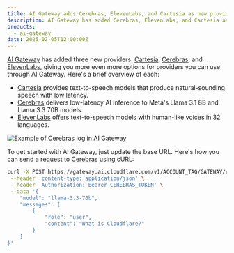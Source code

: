 ```yaml
---
title: AI Gateway adds Cerebras, ElevenLabs, and Cartesia as new providers
description: AI Gateway has added Cerebras, ElevenLabs, and Cartesia as new providers.
products:
  - ai-gateway
date: 2025-02-05T12:00:00Z
---
```


[AI Gateway](/ai-gateway/) has added three new providers: [Cartesia](/ai-gateway/providers/cartesia/), [Cerebras](/ai-gateway/providers/cerebras/), and [ElevenLabs](/ai-gateway/providers/elevenlabs/), giving you more even more options for providers you can use through AI Gateway. Here's a brief overview of each:

- [Cartesia](/ai-gateway/providers/cartesia/) provides text-to-speech models that produce natural-sounding speech with low latency. 
- [Cerebras](/ai-gateway/providers/cerebras/) delivers low-latency AI inference to Meta's Llama 3.1 8B and Llama 3.3 70B models.
- [ElevenLabs](/ai-gateway/providers/elevenlabs/) offers text-to-speech models with human-like voices in 32 languages.

![Example of Cerebras log in AI Gateway](~/assets/images/ai-gateway/cerebras2.png)

To get started with AI Gateway, just update the base URL. Here's how you can send a request to [Cerebras](/ai-gateway/providers/cerebras/) using cURL:

```bash title="Example fetch request"
curl -X POST https://gateway.ai.cloudflare.com/v1/ACCOUNT_TAG/GATEWAY/cerebras/chat/completions \
 --header 'content-type: application/json' \
 --header 'Authorization: Bearer CEREBRAS_TOKEN' \
 --data '{
    "model": "llama-3.3-70b",
    "messages": [
        {
            "role": "user",
            "content": "What is Cloudflare?"
        }
    ]
}'
```

